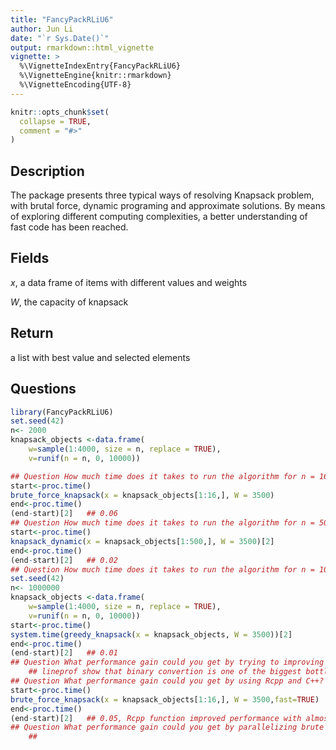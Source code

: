 ```yaml
---
title: "FancyPackRLiU6"
author: Jun Li
date: "`r Sys.Date()`"
output: rmarkdown::html_vignette
vignette: >
  %\VignetteIndexEntry{FancyPackRLiU6}
  %\VignetteEngine{knitr::rmarkdown}
  %\VignetteEncoding{UTF-8}
---
```


```r
knitr::opts_chunk$set(
  collapse = TRUE,
  comment = "#>"
)
```


## Description
The package presents three typical ways of resolving Knapsack problem, with brutal force, dynamic programing and approximate solutions. By means of exploring different computing complexities, a better understanding of fast code has been reached.

## Fields
*x*, a data frame of items with different values and weights

*W*, the capacity of knapsack

## Return
a list with best value and selected elements 


## Questions
```r
library(FancyPackRLiU6)
set.seed(42)
n<- 2000
knapsack_objects <-data.frame(
    w=sample(1:4000, size = n, replace = TRUE),
    v=runif(n = n, 0, 10000))

## Question How much time does it takes to run the algorithm for n = 16 objects?
start<-proc.time()
brute_force_knapsack(x = knapsack_objects[1:16,], W = 3500) 
end<-proc.time()
(end-start)[2]   ## 0.06
## Question How much time does it takes to run the algorithm for n = 500 objects?
start<-proc.time()
knapsack_dynamic(x = knapsack_objects[1:500,], W = 3500)[2] 
end<-proc.time()
(end-start)[2]   ## 0.02
## Question How much time does it takes to run the algorithm for n = 1000000 objects?
set.seed(42)
n<- 1000000
knapsack_objects <-data.frame(
    w=sample(1:4000, size = n, replace = TRUE),
    v=runif(n = n, 0, 10000))
start<-proc.time()
system.time(greedy_knapsack(x = knapsack_objects, W = 3500))[2] 
end<-proc.time()
(end-start)[2]   ## 0.01
## Question What performance gain could you get by trying to improving your code?
    ## lineprof show that binary convertion is one of the biggest bottleneck, and a suggestion is presented in the next question
## Question What performance gain could you get by using Rcpp and C++?
start<-proc.time()
brute_force_knapsack(x = knapsack_objects[1:16,], W = 3500,fast=TRUE) 
end<-proc.time()
(end-start)[2]   ## 0.05, Rcpp function improved performance with almost 17% faster 
## Question What performance gain could you get by parallelizing brute force search? 
    ##
```